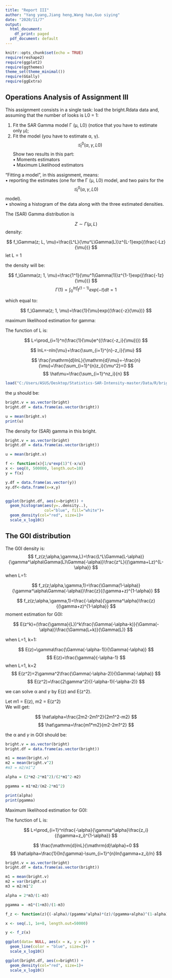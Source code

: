 ---
title: "Report III"
author: "Yang yang,Jiang heng,Wang hao,Guo siying"
date: "2020/11/7"
output:
  html_document:
    df_print: paged
  pdf_document: default
---

```{r setup, include=FALSE}
knitr::opts_chunk$set(echo = TRUE)
require(reshape2)
require(ggplot2)
require(ggthemes)
theme_set(theme_minimal())
require(GGally)
require(ggExtra)
```

## Operations Analysis of Assignment III
This assignment consists in a single task: load the bright.Rdata
data and, assuming that the number of looks is L0 = 1:

1. Fit the SAR Gamma model Γ (μ, L0) (notice that you have to estimate only μ);
2. Fit the model (you have to estimate α, γ).$$𝒢_I^0(α, γ, L0)$$
Show two results in this part:  
• Moments estimators  
• Maximum Likelihood estimators 

“Fitting a model”, in this assignment, means:  
• reporting the estimates (one for the Γ (μ, L0) model, and two pairs for the $$𝒢_I^0(α, γ, L0)$$model).  
• showing a histogram of the data along with the three estimated densities.  

The (SAR) Gamma distribution is

$$Z \sim {} \Gamma(\mu, L)$$
density:

$$
f_\Gamma(z; L, \mu)=\frac{L^L}{\mu^L\Gamma(L)}z^{L-1}exp{(\frac{-Lz}{\mu})}
$$
let L = 1

the density will be:

$$
f_\Gamma(z; 1, \mu)=\frac{1^1}{\mu^1\Gamma(1)}z^{1-1}exp{(\frac{-1z}{\mu})}
$$
$$
\Gamma(1)=\int_0^{Inf} t^{(1-1)}exp(-t)dt=1
$$

which equal to:

$$
f_\Gamma(z; 1, \mu)=\frac{1}{\mu}exp{(\frac{-z}{\mu})}
$$

maximum likelihood estimation for gamma:

The function of L is:

$$
L=\prod_{i=1}^n(\frac{1}{\mu}e^{(\frac{-z_i}{\mu})})
$$

$$
lnL=-nln{\mu}+\frac{\sum_{i=1}^{n}-z_i}{\mu}
$$

$$
\frac{\mathrm{d}lnL}{\mathrm{d}\mu}=-\frac{n}{\mu}+\frac{\sum_{i=1}^{n}z_i}{\mu^2}=0
$$
$$
\hat\mu=\frac{\sum_{i=1}^nz_i}{n}
$$

```{r load bright.data}
load("C:/Users/ASUS/Desktop/Statistics-SAR-Intensity-master/Data/R/bright.Rdata")
```

the μ should be:

```{r}
bright.v = as.vector(bright)
bright.df = data.frame(as.vector(bright))

u = mean(bright.v)
print(u)
```

The density for (SAR) gamma in this bright.

```{r Moments estimators}
bright.v = as.vector(bright)
bright.df = data.frame(as.vector(bright))

u = mean(bright.v)

f <- function(x){1/u*exp(1)^(-x/u)}
x <- seq(0, 500000, length.out=10)
y = f(x)

y.df = data.frame(as.vector(y))
xy.df<-data.frame(x=x,y)


ggplot(bright.df, aes(x=bright)) +
  geom_histogram(aes(y=..density..),
                 col="blue", fill="white")+
  geom_density(col="red", size=1)+
  scale_x_log10()
```


## The G0I distribution
The G0I density is:
$$
f_z(z;\alpha,\gamma,L)=\frac{L^L\Gamma(L-\alpha)}{\gamma^\alpha\Gamma(L)\Gamma(-\alpha)}\frac{z^L}{(\gamma+Lz)^{L-\alpha}}
$$
when L=1:

$$
f_z(z;\alpha,\gamma,1)=\frac{\Gamma(1-\alpha)}{\gamma^\alpha\Gamma(-\alpha)}\frac{z}{(\gamma+z)^{1-\alpha}}
$$

$$
f_z(z;\alpha,\gamma,1)=\frac{-\alpha}{\gamma^\alpha}\frac{z}{(\gamma+z)^{1-\alpha}}
$$
moment estimation for G0I: 

$$
E(z^k)=(\frac{\gamma}{L})^k\frac{\Gamma(-\alpha-k)}{\Gamma(-\alpha)}\frac{\Gamma(L+k)}{\Gamma(L)}
$$

when L=1, k=1:

$$
E(z)=\gamma\frac{\Gamma(-\alpha-1)}{\Gamma(-\alpha)}
$$
$$
E(z)=\frac{\gamma}{-\alpha-1}
$$
when L=1, k=2
$$
E(z^2)=2\gamma^2\frac{\Gamma(-\alpha-2)}{\Gamma(-\alpha)}
$$
$$
E(z^2)=\frac{2\gamma^2}{(-\alpha-1)(-\alpha-2)}
$$

we can solve α and $\gamma$ by E(z) and E(z^2).


Let m1 = E(z), m2 = E(z^2)  
We will get:

$$
\hat\alpha=\frac{2m2-2m1^2}{2m1^2-m2}
$$
$$
\hat\gamma=\frac{m1*m2}{m2-2m1^2}
$$

the α and $\gamma$ in GOI should be:

```{r}
bright.v = as.vector(bright)
bright.df = data.frame(as.vector(bright))

m1 = mean(bright.v)
m2 = mean(bright.v^2)
#m3 = m2/m1^2

alpha = (2*m2-2*m1^2)/(2*m1^2-m2)

pgamma = m1*m2/(m2-2*m1^2)

print(alpha)
print(pgamma)

```

Maximum likelihood estimation for G0I:

The function of L is:

$$
L=\prod_{i=1}^n\frac{-\alpha}{\gamma^\alpha}\frac{z_i}{(\gamma+z_i)^{1-\alpha}}
$$

$$
\frac{\mathrm{d}lnL}{\mathrm{d}\alpha}=0
$$
$$
\hat\alpha=\frac{1}{ln(\gamma)-\sum_{i=1}^{n}ln(\gamma+z_i)/n}
$$


```{r}
bright.v = as.vector(bright)
bright.df = data.frame(as.vector(bright))

m1 = mean(bright.v)
m2 = var(bright.v)
m3 = m2/m1^2

alpha = 2*m3/(1-m3)

pgamma = -m1*(1+m3)/(1-m3)

f_z <- function(z){(-alpha)/(pgamma^alpha)*(z)/(pgamma+alpha)^(1-alpha)}

x <- seq(.1, 1e+8, length.out=50000)

y <- f_z(x)

ggplot(data= NULL, aes(x = x, y = y)) +
  geom_line(color = "blue", size=2)+
  scale_x_log10()

ggplot(bright.df, aes(x=bright)) +
  geom_density(col="red", size=1)+
  scale_x_log10()

```


